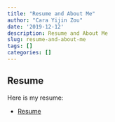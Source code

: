 ```yaml
---
title: "Resume and About Me"
author: "Cara Yijin Zou"
date: '2019-12-12'
description: Resume and About Me
slug: resume-and-about-me
tags: []
categories: []
---
```

## Resume

Here is my resume: 

- [Resume](/content/resume/Resume-AboutMe.Rmd)

